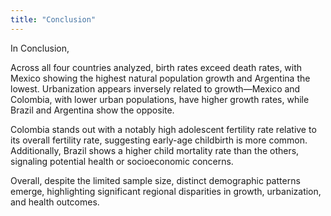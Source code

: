 ```yaml
---
title: "Conclusion"
---
```

In Conclusion, 

Across all four countries analyzed, birth rates exceed death rates, with Mexico showing the highest natural population growth and Argentina the lowest. Urbanization appears inversely related to growth—Mexico and Colombia, with lower urban populations, have higher growth rates, while Brazil and Argentina show the opposite.

Colombia stands out with a notably high adolescent fertility rate relative to its overall fertility rate, suggesting early-age childbirth is more common. Additionally, Brazil shows a higher child mortality rate than the others, signaling potential health or socioeconomic concerns.

Overall, despite the limited sample size, distinct demographic patterns emerge, highlighting significant regional disparities in growth, urbanization, and health outcomes.